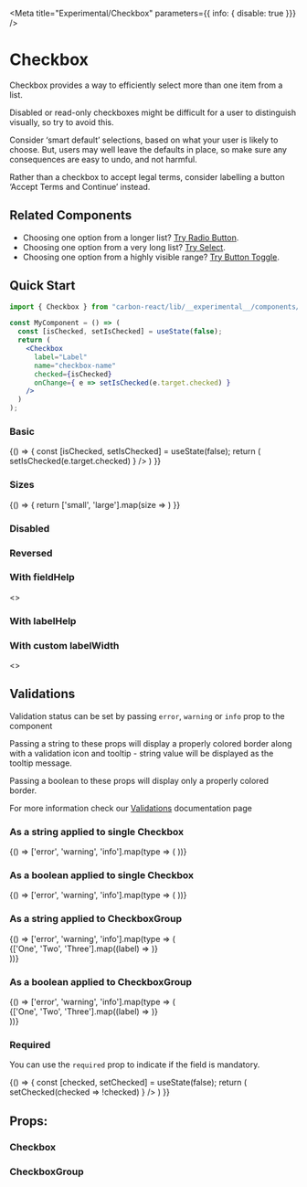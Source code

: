 


<Meta
  title="Experimental/Checkbox"
  parameters={{ info: { disable: true }}}
/>

# Checkbox
Checkbox provides a way to efficiently select more than one item from a list.

Disabled or read-only checkboxes might be difficult for a user to distinguish visually, so try to avoid this.

Consider ‘smart default’ selections, based on what your user is likely to choose. But, users may well leave the defaults in place, so make sure any consequences are easy to undo, and not harmful.

Rather than a checkbox to accept legal terms, consider labelling a button ‘Accept Terms and Continue’ instead.

## Related Components
- Choosing one option from a longer list? [Try Radio Button](/?path=/docs/experimental-radiobutton--default "Radio Button").
- Choosing one option from a very long list? [Try Select](?path=/docs/design-system-select--basic "Select").
- Choosing one option from a highly visible range? [Try Button Toggle](/?path=/story/button-toggle--default "Button Toggle").

## Quick Start

```jsx
import { Checkbox } from "carbon-react/lib/__experimental__/components/checkbox"

const MyComponent = () => (
  const [isChecked, setIsChecked] = useState(false);
  return (
    <Checkbox
      label="Label"
      name="checkbox-name"
      checked={isChecked}
      onChange={ e => setIsChecked(e.target.checked) }
    />
  )
);
```
### Basic

<Preview>
  <Story name="Basic">
    {() => {
      const [isChecked, setIsChecked] = useState(false);
      return (
        <Checkbox
          label="Example checkbox"
          name="checkbox-basic"
          checked={isChecked}
          onChange={ e => setIsChecked(e.target.checked) }
        />
      )
    }}
  </Story>
</Preview>

### Sizes

<Preview>
  <Story name="Sizes">
    {() => {
      return ['small', 'large'].map(size =>
        <Checkbox
          label={size}
          key={ `checkbox-${size}` }
          name={ `checkbox-basic` }
          size={size}
        />
      )
    }}
  </Story>
</Preview>

### Disabled

<Preview>
  <Story name="Disabled">
    <Checkbox label="Disabled checkbox" disabled />
  </Story>
</Preview>

### Reversed

<Preview>
  <Story name="Reversed">
    <Checkbox label="Reversed checkbox" reverse />
  </Story>
</Preview>

### With fieldHelp

<Preview>
  <Story name="With fieldHelp">
    <>
      <Checkbox
        label="With fieldHelp"
        fieldHelp="This text provides help for the input."
      />
      <Checkbox
        label="With inline fieldHelp"
        fieldHelp="This text provides help for the input."
        fieldHelpInline
      />
    </>
  </Story>
</Preview>

### With labelHelp

<Preview>
  <Story name="With labelHelp">
    <Checkbox
      label="With labelHelp"
      labelHelp="This text provides more information for the label."
    />
  </Story>
</Preview>

### With custom labelWidth

<Preview>
  <Story name="With custom labelWidth">
    <>
      <Checkbox
        label="With custom labelWidth"
        labelWidth={100}
      />
      <Checkbox
        label="With custom labelWidth and label aligned to right"
        labelWidth={100}
        labelAlign="right"
      />
    </>
  </Story>
</Preview>

## Validations

Validation status can be set by passing `error`, `warning` or `info` prop to the component

Passing a string to these props will display a properly colored border along with a validation icon and tooltip - string value will be displayed as the tooltip message.

Passing a boolean to these props will display only a properly colored border.

For more information check our [Validations](?path=/docs/documentation-validations--page "Validations") documentation page

### As a string applied to single Checkbox

<Preview>
  <Story name="Single checkbox - string validation">
    {() => ['error', 'warning', 'info'].map(type => (
      <Checkbox
        id={ `checkbox_${type}` }
        key={ `checkbox-${type}` }
        { ...{ [type]: 'Message' } }
        label={ `Example checkbox (${type})` }
        name={ `checkbox-${type}` }
      />
    ))}
  </Story>
</Preview>

### As a boolean applied to single Checkbox
<Preview>
  <Story name="Single checkbox - boolean validation">
    {() => ['error', 'warning', 'info'].map(type => (
      <Checkbox
        id={ `checkbox_${type}-boolean` }
        key={ `checkbox-${type}-boolean` }
        { ...{ [type]: true } }
        label={ `Example checkbox (${type})` }
        name={ `checkbox-${type}-boolean` }
      />
    ))}
  </Story>
</Preview>

### As a string applied to CheckboxGroup
<Preview>
  <Story name="Group checkbox - string validation">
    {() => ['error', 'warning', 'info'].map(type => (
      <div 
        key={`checkbox-group-${type}`}
        style={{ marginBottom: 16 }}
      >
        <CheckboxGroup
          id={`checkbox-group-${type}`}
          name={`checkbox-group-${type}`}
          groupName={`checkbox-group-${type}`}
          { ...{ [type]: 'Message' } }
          label={ `Group ${type}` }
        >
          {['One', 'Two', 'Three'].map((label) => 
            <Checkbox
              id={ `checkbox_${type}-${label}` }
              key={ `checkbox_${type}-${label}` }
              name={ `checkbox_${type}-${label}` }
              label={ label }
            />
          )}
        </CheckboxGroup>
      </div>
    ))}
  </Story>
</Preview>

### As a boolean applied to CheckboxGroup
<Preview>
  <Story name="Group checkbox - boolean validation">
    {() => ['error', 'warning', 'info'].map(type => (
      <div 
        key={`checkbox-group-${type}-boolean`}
        style={{ marginBottom: 16 }}
      >
        <CheckboxGroup
          id={`checkbox-group-${type}-boolean`}
          name={`checkbox-group-${type}-boolean`}
          key={`checkbox-group-${type}-boolean`}
          groupName={`checkbox-group-${type}-boolean`}
          { ...{ [type]: true } }
          label={ `Group ${type}` }
        >
          {['One', 'Two', 'Three'].map((label) => 
            <Checkbox
              id={ `checkbox_${type}-${label}-boolean` }
              key={ `checkbox_${type}-${label}-boolean` }
              name={ `checkbox_${type}-${label}-boolean` }
              label={ label }
            />
          )}
        </CheckboxGroup>
      </div>
    ))}
  </Story>
</Preview>

### Required

You can use the `required` prop to indicate if the field is mandatory.

<Preview>
  <Story name="Required">
    {() => {
      const [checked, setChecked] = useState(false);
      return (
       <Checkbox
          label="I agree to the Terms and Conditions"
          name="required"
          required
          checked={checked}
          onChange={ e => setChecked(checked => !checked) }
        />
      )
    }}
  </Story>
</Preview>

## Props:

### Checkbox

<Props of={Checkbox} />

### CheckboxGroup

<Props of={CheckboxGroup} />
